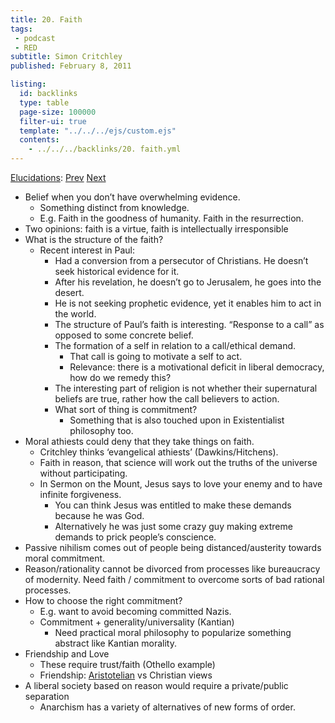 ```yaml
---
title: 20. Faith
tags: 
 - podcast
 - RED
subtitle: Simon Critchley
published: February 8, 2011

listing:
  id: backlinks
  type: table
  page-size: 100000
  filter-ui: true
  template: "../../../ejs/custom.ejs"
  contents:
    - ../../../backlinks/20. faith.yml
---
```


[Elucidations](/docs/phil/elucidations/Elucidations.html): [Prev](/docs/phil/elucidations/19. Epistemic vigilance.html) [Next](/docs/phil/elucidations/21. Political liberalism.html)

- Belief when you don't have overwhelming evidence.
  - Something distinct from knowledge.
  - E.g. Faith in the goodness of humanity. Faith in the resurrection.
- Two opinions: faith is a virtue, faith is intellectually irresponsible
- What is the structure of the faith?
  - Recent interest in Paul:
    - Had a conversion from a persecutor of Christians. He doesn't seek 
      historical evidence for it.
    - After his revelation, he doesn't go to Jerusalem, he goes into the desert.
    - He is not seeking prophetic evidence, yet it enables him to act in the 
      world.
    - The structure of Paul's faith is interesting. "Response to a call" as 
      opposed to some concrete belief.
    - The formation of a self in relation to a call/ethical demand.
      - That call is going to motivate a self to act.
      - Relevance: there is a motivational deficit in liberal democracy, how do 
        we remedy this?
    - The interesting part of religion is not whether their supernatural beliefs 
      are true, rather how the call believers to action.
    - What sort of thing is commitment?
      - Something that is also touched upon in Existentialist philosophy too.
- Moral athiests could deny that they take things on faith.
  - Critchley thinks 'evangelical athiests' (Dawkins/Hitchens).
  - Faith in reason, that science will work out the truths of the universe 
    without participating.
  - In Sermon on the Mount, Jesus says to love your enemy and to have infinite 
    forgiveness.
    - You can think Jesus was entitled to make these demands because he was God.
    - Alternatively he was just some crazy guy making extreme demands to prick 
      people's conscience.
- Passive nihilism comes out of people being distanced/austerity towards moral 
  commitment.
- Reason/rationality cannot be divorced from processes like bureaucracy of 
  modernity. Need faith / commitment to overcome sorts of bad rational 
  processes.
- How to choose the right commitment?
  - E.g. want to avoid becoming committed Nazis.
  - Commitment + generality/universality (Kantian)
    - Need practical moral philosophy to popularize something abstract like 
      Kantian morality.
- Friendship and Love
  - These require trust/faith (Othello example)
  - Friendship: [Aristotelian](/docs/phil/people/Aristotle.html) vs Christian views
- A liberal society based on reason would require a private/public separation
  - Anarchism has a variety of alternatives of new forms of order.
